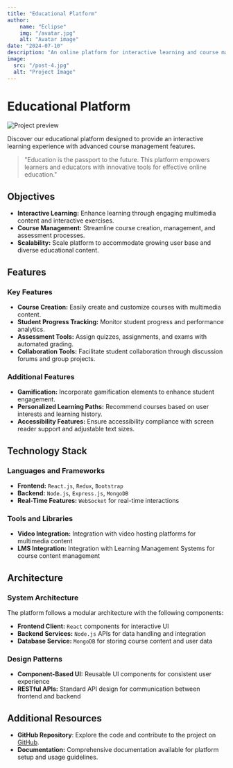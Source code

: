 ```yaml
---
title: "Educational Platform"
author: 
    name: "Eclipse"
    img: "/avatar.jpg"
    alt: "Avatar image"
date: "2024-07-10"
description: "An online platform for interactive learning and course management."
image:
  src: "/post-4.jpg"
  alt: "Project Image"
---
```



# Educational Platform

<MarkdownAuthor img={author.img} author={author.name} date={date} />

![Project preview](/post-4.jpg)


Discover our educational platform designed to provide an interactive learning experience with advanced course management features.

> "Education is the passport to the future. This platform empowers learners and educators with innovative tools for effective online education."

## **Objectives**

- **Interactive Learning:** Enhance learning through engaging multimedia content and interactive exercises.
- **Course Management:** Streamline course creation, management, and assessment processes.
- **Scalability:** Scale platform to accommodate growing user base and diverse educational content.

## **Features**

### Key Features

- **Course Creation:** Easily create and customize courses with multimedia content.
- **Student Progress Tracking:** Monitor student progress and performance analytics.
- **Assessment Tools:** Assign quizzes, assignments, and exams with automated grading.
- **Collaboration Tools:** Facilitate student collaboration through discussion forums and group projects.

### Additional Features

- **Gamification:** Incorporate gamification elements to enhance student engagement.
- **Personalized Learning Paths:** Recommend courses based on user interests and learning history.
- **Accessibility Features:** Ensure accessibility compliance with screen reader support and adjustable text sizes.

## **Technology Stack**

### Languages and Frameworks

- **Frontend:** `React.js`, `Redux`, `Bootstrap`
- **Backend:** `Node.js`, `Express.js`, `MongoDB`
- **Real-Time Features:** `WebSocket` for real-time interactions

### Tools and Libraries

- **Video Integration:** Integration with video hosting platforms for multimedia content
- **LMS Integration:** Integration with Learning Management Systems for course content management

## **Architecture**

### System Architecture

The platform follows a modular architecture with the following components:

- **Frontend Client:** `React` components for interactive UI
- **Backend Services:** `Node.js` APIs for data handling and integration
- **Database Service:** `MongoDB` for storing course content and user data

### Design Patterns

- **Component-Based UI:** Reusable UI components for consistent user experience
- **RESTful APIs:** Standard API design for communication between frontend and backend

## **Additional Resources**

- **GitHub Repository**: Explore the code and contribute to the project on [GitHub](https://github.com/Thomas-Zabalo/astro-template).
- **Documentation:** Comprehensive documentation available for platform setup and usage guidelines.

